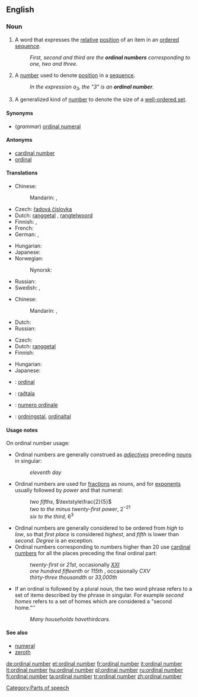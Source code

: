 ==English==
{{wikipedia}}

===Noun===
{{en-noun|sg=[[ordinal]] [[number]]}}

# {{context|grammar}} A word that expresses the [[relative]] [[position]] of an item in an [[ordered]] [[sequence]].
#: ''First, second and third are the '''ordinal numbers''' corresponding to one, two and three.''
# {{arithmetic}} A [[number]] used to denote [[position]] in a [[sequence]].
#: ''In the expression a<sub>3</sub>, the "3" is an '''ordinal number'''.''
# {{mathematics}} A generalized kind of [[number]] to denote the size of a [[well-ordered set]].

====Synonyms====
* (''grammar'') [[ordinal numeral]]

====Antonyms====
* [[cardinal number]]
* [[ordinal]]

====Translations====
{{trans-top|number used to denote relative position in a sequence}}
* Chinese:
*: Mandarin: {{t|cmn|順序數|sc=Hani}},  {{t|cmn|顺序数|tr=shùnxùshù|sc=Hani}}
* Czech: [[řadová číslovka]] {{f}}
* Dutch: [[ranggetal]] {{n}}, [[rangtelwoord]] {{n}}
* Finnish: {{t+|fi|järjestysluku}}, {{t+|fi|ordinaaliluku}}
* French: {{t|fr|nombre ordinal|m}}
* German: {{t+|de|Ordinalzahl|f}}, {{t+|de|Ordnungszahl|f}}
{{trans-mid}}
* Hungarian: {{t+|hu|sorszámnév}}
* Japanese: {{t|ja|序数詞|tr=じょすうし, josūshi}}
* Norwegian: {{t-|no|ordenstall|n}}
*: Nynorsk: {{t-|nn|rekkjetal|n|xs=Norwegian Nynorsk}}
* Russian: {{t+|ru|порядковое числительное|n|tr=porjádkovoje čislítel’noje}}
* Swedish: {{t|sv|ordningstal}},  {{t|sv|ordinaltal}}
{{trans-bottom}}

{{trans-top|A number used to denote position in a sequence}}
* Chinese:
*: Mandarin: {{t|cmn|序數|sc=Hani}},  {{t|cmn|序数|tr=xùshù|sc=Hani}}
{{trans-mid}}
* Dutch: {{t|nl|ranggetal|n}}
* Russian: {{t|ru|порядковый номер|m|tr=porjádkovyj nómer}}
{{trans-bottom}}

{{trans-top|generalized kind of number to denote the size of a well-ordered set}}
* Czech: {{t-|cs|ordinální číslo|n}}
* Dutch: [[ranggetal]] {{n}}
* Finnish: {{t|fi|ordinaali}}
{{trans-mid}}
* Hungarian: {{t-|hu|rendszám}}
* Japanese: {{t|ja|順序数|tr=じゅんじょすう, junjosū|sc=Jpan}}
{{trans-bottom}}

{{checktrans-top}}
* {{ttbc|fr}}: [[ordinal]] {{m}}
{{trans-mid}}
* {{ttbc|is}}: [[raðtala]] {{f}}
* {{ttbc|it}}: [[numero ordinale]] {{m}}
* {{ttbc|sv}}: [[ordningstal]], [[ordinaltal]]
{{trans-bottom}}

====Usage notes====
On ordinal number usage:
* Ordinal numbers are generally construed as ''[[adjective]]s'' preceding {{countable}} [[noun]]s in singular:
*: ''eleventh day''
* Ordinal numbers are used for [[fraction]]s as {{countable}} nouns, and for [[exponent]]s usually followed by ''power'' and that numeral:
*: ''two fifths'', <math>\textstyle\frac{2}{5}</math>
*: ''two to the minus twenty-first power'', <math>2^{-21}</math>
*: ''six to the third'', <math>6^3</math>
* Ordinal numbers are generally considered to be ordered from ''high'' to ''low'', so that ''first place'' is considered ''highest'', and ''fifth'' is lower than ''second''. ''Degree'' is an exception.
* Ordinal numbers corresponding to numbers higher than 20 use [[cardinal number]]s for all the places preceding the final ordinal part:
*: ''twenty-first'' or ''21st'', occasionally ''[[XXI]]''
*: ''one hundred fifteenth'' or ''115th'' , occasionally ''CXV''
*: ''thirty-three thousandth'' or ''33,000th''
* If an ordinal is followed by a plural noun, the two word phrase refers to a set of items described by the phrase in singular. For example ''second homes'' refers to a set of homes which are considered a "second home."''
*: ''Many households have ''third'' cars.''

====See also====
* [[numeral]]
* [[zeroth]]

[[Category:Parts of speech]]

[[de:ordinal number]]
[[et:ordinal number]]
[[fr:ordinal number]]
[[it:ordinal number]]
[[lt:ordinal number]]
[[hu:ordinal number]]
[[pl:ordinal number]]
[[ru:ordinal number]]
[[fi:ordinal number]]
[[ta:ordinal number]]
[[tr:ordinal number]]
[[zh:ordinal number]]
